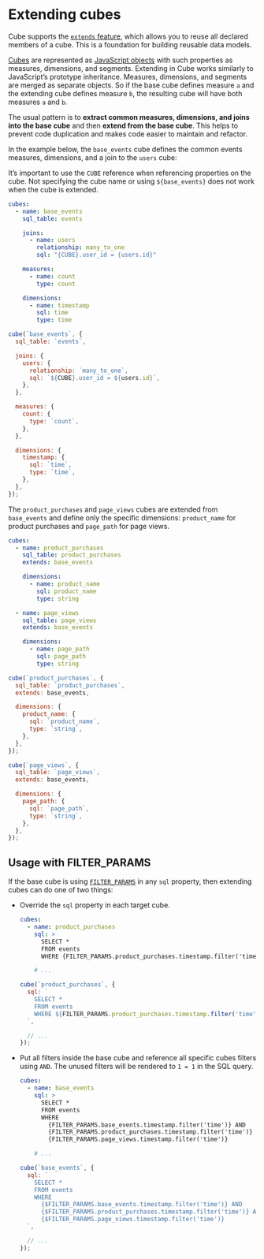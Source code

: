 # Extending cubes
Cube supports the [`extends` feature][ref-schema-ref-cube-extends], which allows
you to reuse all declared members of a cube. This is a foundation for building
reusable data models.

[Cubes][ref-schema-concepts-cubes] are represented as [JavaScript
objects][mdn-js-objects] with such properties as measures, dimensions, and
segments. Extending in Cube works similarly to JavaScript’s prototype
inheritance. Measures, dimensions, and segments are merged as separate objects.
So if the base cube defines measure `a` and the extending cube defines measure
`b`, the resulting cube will have both measures `a` and `b`.

The usual pattern is to **extract common measures, dimensions, and joins into
the base cube** and then **extend from the base cube**. This helps to prevent
code duplication and makes code easier to maintain and refactor.

In the example below, the `base_events` cube defines the common events measures,
dimensions, and a join to the `users` cube:

<InfoBox>

It’s important to use the `CUBE` reference when referencing properties on the
cube. Not specifying the cube name or using `${base_events}` does not work when
the cube is extended.

</InfoBox>

<CodeTabs>

```yaml
cubes:
  - name: base_events
    sql_table: events

    joins:
      - name: users
        relationship: many_to_one
        sql: "{CUBE}.user_id = {users.id}"

    measures:
      - name: count
        type: count

    dimensions:
      - name: timestamp
        sql: time
        type: time
```

```javascript
cube(`base_events`, {
  sql_table: `events`,

  joins: {
    users: {
      relationship: `many_to_one`,
      sql: `${CUBE}.user_id = ${users.id}`,
    },
  },

  measures: {
    count: {
      type: `count`,
    },
  },

  dimensions: {
    timestamp: {
      sql: `time`,
      type: `time`,
    },
  },
});
```

</CodeTabs>

The `product_purchases` and `page_views` cubes are extended from `base_events` and
define only the specific dimensions: `product_name` for product purchases and
`page_path` for page views.

<CodeTabs>

```yaml
cubes:
  - name: product_purchases
    sql_table: product_purchases
    extends: base_events

    dimensions:
      - name: product_name
        sql: product_name
        type: string

  - name: page_views
    sql_table: page_views
    extends: base_events

    dimensions:
      - name: page_path
        sql: page_path
        type: string
```

```javascript
cube(`product_purchases`, {
  sql_table: `product_purchases`,
  extends: base_events,

  dimensions: {
    product_name: {
      sql: `product_name`,
      type: `string`,
    },
  },
});

cube(`page_views`, {
  sql_table: `page_views`,
  extends: base_events,

  dimensions: {
    page_path: {
      sql: `page_path`,
      type: `string`,
    },
  },
});
```

</CodeTabs>

## Usage with FILTER_PARAMS

If the base cube is using [`FILTER_PARAMS`][ref-schema-ref-cube-filter-params]
in any `sql` property, then extending cubes can do one of two things:

- Override the `sql` property in each target cube.

  <CodeTabs>

  ```yaml
  cubes:
    - name: product_purchases
      sql: >
        SELECT *
        FROM events
        WHERE {FILTER_PARAMS.product_purchases.timestamp.filter('time')}

      # ...
  ```

  ```javascript
  cube(`product_purchases`, {
    sql: `
      SELECT *
      FROM events
      WHERE ${FILTER_PARAMS.product_purchases.timestamp.filter('time')}
    `,

    // ...
  });
  ```

  </CodeTabs>

- Put all filters inside the base cube and reference all specific cubes filters
  using `AND`. The unused filters will be rendered to `1 = 1` in the SQL query.
  
  <CodeTabs>

  ```yaml
  cubes:
    - name: base_events
      sql: >
        SELECT *
        FROM events
        WHERE
          {FILTER_PARAMS.base_events.timestamp.filter('time')} AND
          {FILTER_PARAMS.product_purchases.timestamp.filter('time')} AND
          {FILTER_PARAMS.page_views.timestamp.filter('time')}

      # ...
  ```

  ```javascript
  cube(`base_events`, {
    sql: `
      SELECT *
      FROM events
      WHERE
        {$FILTER_PARAMS.base_events.timestamp.filter('time')} AND
        {$FILTER_PARAMS.product_purchases.timestamp.filter('time')} AND
        {$FILTER_PARAMS.page_views.timestamp.filter('time')}
    `,

    // ...
  });
  ```

  </CodeTabs>

[mdn-js-objects]:
  https://developer.mozilla.org/en-US/docs/Web/JavaScript/Reference/Global_Objects/Object
[ref-schema-concepts-cubes]: /schema/fundamentals/concepts#cubes
[ref-schema-ref-cube-extends]: /schema/reference/cube#extends
[ref-schema-ref-cube-filter-params]: /schema/reference/cube#filter-params
